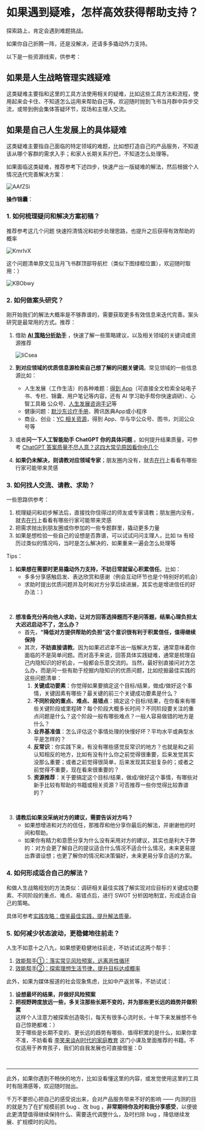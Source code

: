 # 如果遇到疑难，怎样高效获得帮助支持？

探索路上，肯定会遇到难题挑战。

如果你自己折腾一阵，还是没解决，还请多多撬动外力支持。

以下是一些资源线索，供参考：

## 如果是人生战略管理实践疑难

这类疑难主要指和这里的工具方法使用相关的疑难，比如这些工具方法和流程，使用起来会卡住、不知道怎么运用来帮助自己等。欢迎随时抛到飞书当月群中异步交流，或带到例会集体答疑环节，现场和主理人交流。


## 如果是自己人生发展上的具体疑难

这类疑难主要指自己面临的特定领域的难题，比如想打造自己的产品服务，不知道该从哪个客群的需求入手；和家人长期关系拧巴，不知道怎么处理等。

如果面临这类疑难，推荐参考下述四步，快速产出一版疑难的解法，然后根据个人情况迭代完善解决方案：



![AAfZSi](https://cdn.sunnyhuang.net/share/AAfZSi.png/webp ':size=800')

**操作锦囊**：

### 1. 如何梳理疑问和解决方案初稿？

推荐参考这几个问题 快速捋清情况和初步处理思路，也提升之后获得有效帮助的概率


![KmrIvX](https://cdn.sunnyhuang.net/share/KmrIvX.png/webp ':size=600')

这个问题清单原文见当月飞书群顶部导航栏（类似下图绿框位置），欢迎随时取用：）


![KBObwy](https://cdn.sunnyhuang.net/share/KBObwy.png/webp ':size=500')

### 2. 如何做案头研究？

刚开始我们的解法大概率是不够靠谱的，需要获取更多有效信息来迭代完善。案头研究是最常用的方式。推荐：

1. 借助 **[AI 策略分析助手](https://app.sunnylife42.com/assistants/strategy)** ，快速了解一些策略建议，以及相关领域的关键词或资源推荐

    ![IiCsea](https://cdn.sunnyhuang.net/share/IiCsea.png/webp ':size=800')

2. **到对应领域的优质信息源检索自己想了解的问题关键词**。常见领域的一些信息源比如：
    - 人生发展（工作生活）的各种难题：[得到 App](https://www.dedao.cn/)（可直接全文检索全站电子书、专栏、锦囊、用户笔记等内容，还有 AI 学习助手帮你快速调研）、心智工具箱 公众号、[人生发展咨询手记](https://mp.weixin.qq.com/mp/appmsgalbum?__biz=MzA3MzM0MjUyMQ==&action=getalbum&album_id=2779446765539409925&scene=173&from_msgid=2652153334&from_itemidx=1&count=3&nolastread=1#wechat_redirect)等
    - 健康问题：[默沙东诊疗手册](https://www.msdmanuals.cn/home)、腾讯医典App或小程序
    - 商业、创业：[YC 相关资源](https://www.ycombinator.com/)，得到 App、华与华公众号、图书，刘润公众号等



2. 或者**问一下人工智能助手 ChatGPT 你的具体问题** 。如何提升结果质量，可参考 [ChatGPT 答案质量不尽人意？这四大常见原因看你中几个 ](https://sunnyhuang.net/cmty/tips-gpt)

3. **如果仍未解决，则请教对应领域专家**；朋友圈内没有，就去[在行](https://www.zaih.com/)上看看有哪些行家可能带来灵感



### 3. 如何找人交流、请教、求助？

一些思路供参考：

1. 梳理疑问和初步解法后，直接找你信得过的师友或专家请教；朋友圈内没有，就去[在行](https://www.zaih.com/)上看看有哪些行家可能带来灵感
2. 把需求抛出到朋友圈或你参加的一些专题群里，撬动更多力量
3. 如果是想检验一些自己的设想是否靠谱，可以试试问问主理人，比如 ta 有经历过类似的情况吗，当时是怎么解决的，如果重来一遍会怎么处理等

Tips：

1. **如果想在需要时更易撬动外力支持，不妨日常就留心积累信任**。比如：
    - 多多分享感触启发、表达欣赏和感谢（例会互动环节也是个特别好的机会）
    - 求助时提出优质问题并及时和对方分享后续进展，其实也是增进信任的好办法：）

<br />

2. **想准备充分再向他人求助，让对方回答选择题而不是问答题，结果心理负担太大迟迟启动不了，怎么办？**
    - 首先，**“降低对方提供帮助的负担”这个意识很有利于积累信任，值得继续保持**
    - 其次，**不妨直接请教**。因为如果迟迟拿不出一版解决方案，通常意味着你面临的不是简单问题。而对高手来说，回答具体实践疑难，通常是梳理自己内隐知识的好机会，一般都会乐意交流的。当然，最好别直接问对方怎么办，而是问一些有助于挖掘内隐知识的优质问题，比如挖掘最佳实践的这些问题清单：
        1. **关键成功要素**：你觉得如果要搞定这个目标/结果，做成/做好这个事情，关键因素有哪些？最关键的前三个关键成功要素是什么？
        2. **不同阶段的重点、难点、易错点**：搞定这个目标/结果，在你看来有哪些关键阶段或里程碑？每个阶段大概多长时间？不同阶段要关注的重点问题是什么？这个阶段一般有哪些难点？一般人容易做错的地方是什么？
        3. **业界基准值**：怎么评估这个事情处理的快慢好坏？平均水平或典型水平是怎样的？
        4. **反常识**：你实践下来，有没有哪些感觉反常识的地方？也就是和之前认知相反的地方，比如有没有什么你之前觉得很重要，后来发觉其实没那么重要；或者之前觉得很简单，后来发现其实挺复杂的；或者之前觉得不重要，现在看来很重要的？
        5. **资源推荐**：关于要搞定这个目标/结果，做成/做好这个事情，有哪些对新手比较有帮助的书籍或相关资源？可否推荐一些你觉得比较靠谱的？



<br />

3. **请教后如果没采纳对方的建议，需要告诉对方吗？**
    - 如果想增进和对方的信任，那推荐和他分享你最后的解法，并谢谢他的时间和帮助。
    - 如果你有精力和意愿分享为什么没有采用对方的建议，其实也是利大于弊的：对方会更了解自己的提议适合什么情况不适合什么情况，未来更易提出靠谱设想；也更了解你的情况和决策偏好，未来更易分享合适的方案。


### 4. 如何形成适合自己的解法？

和做人生战略规划的方法类似：调研相关最佳实践了解实现对应目标的关键成功要素、不同阶段的重点、难点、易错点后，进行 SWOT 分析因地制宜，形成适合自己的策略。

具体可参考[实践攻略：借鉴最佳实践，提升解法质量](/project-meta/p2)。


### 5. 如何减少状态波动，更稳健地往前走？

人生不如意十之八九，如果想更稳健地往前走，不妨试试这两个帮手：

1. [效能帮手①：落实常见风险预案，远离恶性循环](/basic/prevention)
2. [效能帮手②：探索理想生活节律，提升目标达成概率](/basic/life-rhythm)

此外，如果为媒体报道的社会现象焦虑，比如中产返贫等，不妨试试：

1. **设想最坏的结果，并做好风险预案**
2. **把视野跨度放远一些，多关注那些长期不变的，并为那些更长远的趋势并做积累**<br />这样个人注意力被探索创造吸引，每天有很多心流时长，十年下来发展想不令自己惊艳都难：）<br />
    至于哪些是长期不变的、更长远的趋势有哪些、值得积累的是什么，如果你拿不准，不妨看看 [李笑来谈AI时代的家庭教育](https://www.dedao.cn/course/detail?id=93N5e6Rya4ZJjQYspEVOmGApwlo08D) 这门小课及里面推荐的书籍。不仅适用于养育孩子，我们的自我发展也可直接借鉴：D


<br />

---

此外，如果你遇到不畅快的地方，比如没看懂这里的内容，或发觉使用这里的工具时有阻滞感等，欢迎随时抛出。

千万不要担心把自己的感受说出来，会对产品服务带来不好的影响 —— 内测的目的就是为了在扩规模前抓 bug 、改 bug ，**非常期待你及时和我分享感受**，以便彼此更清楚值得继续保持什么、需要迭代调整什么，及时扫除 bug ，降低继续发展、扩规模时的风险。